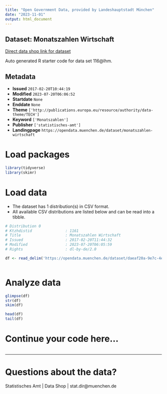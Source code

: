 ```yaml
---
title: "Open Government Data, provided by Landeshauptstadt München"
date: "2023-11-01"
output: html_document
---
```


## Dataset: Monatszahlen Wirtschaft

[Direct data shop link for dataset](https://opendata.muenchen.de/dataset/monatszahlen-wirtschaft)

Auto generated R starter code for data set 116@lhm.

## Metadata

- **Issued** `2017-02-20T10:44:19`
- **Modified** `2023-07-20T06:06:52`
- **Startdate** `None`
- **Enddate** `None`
- **Theme** `['http://publications.europa.eu/resource/authority/data-theme/TECH']`
- **Keyword** `['Monatszahlen']`
- **Publisher** `['statistisches-amt']`
- **Landingpage** `https://opendata.muenchen.de/dataset/monatszahlen-wirtschaft`


# Load packages

```r

library(tidyverse)
library(skimr)

```

# Load data

-   The dataset has 1 distribution(s) in CSV format.
-   All available CSV distributions are listed below and can be read into a tibble.

```r

# Distribution 0
# Ktzhdistid               : 1161
# Title                    : Monatszahlen Wirtschaft
# Issued                   : 2017-02-20T11:44:32
# Modified                 : 2023-07-20T06:05:59
# Rights                   : dl-by-de/2.0

df <- read_delim('https://opendata.muenchen.de/dataset/daeaf20a-9e7c-4e68-8a97-175242d43c7f/resource/cdf75551-993c-4410-8621-2709400629eb/download/monatszahlen2307_wirtschaft_10_07_23_nosum.csv')



```

# Analyze data

```r

glimpse(df)
str(df)
skim(df)

head(df)
tail(df)

```

# Continue your code here...

```r

```

------------------------------------------------------------------------

# Questions about the data?

Statistisches Amt | Data Shop | stat.dir@muenchen.de
